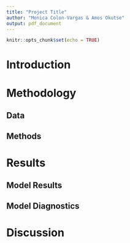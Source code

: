 ```yaml
---
title: "Project Title"
author: "Monica Colon-Vargas & Amos Okutse"
output: pdf_document
---
```


```r
knitr::opts_chunk$set(echo = TRUE)
```

# Introduction

# Methodology

## Data

## Methods

# Results

## Model Results

## Model Diagnostics

# Discussion
